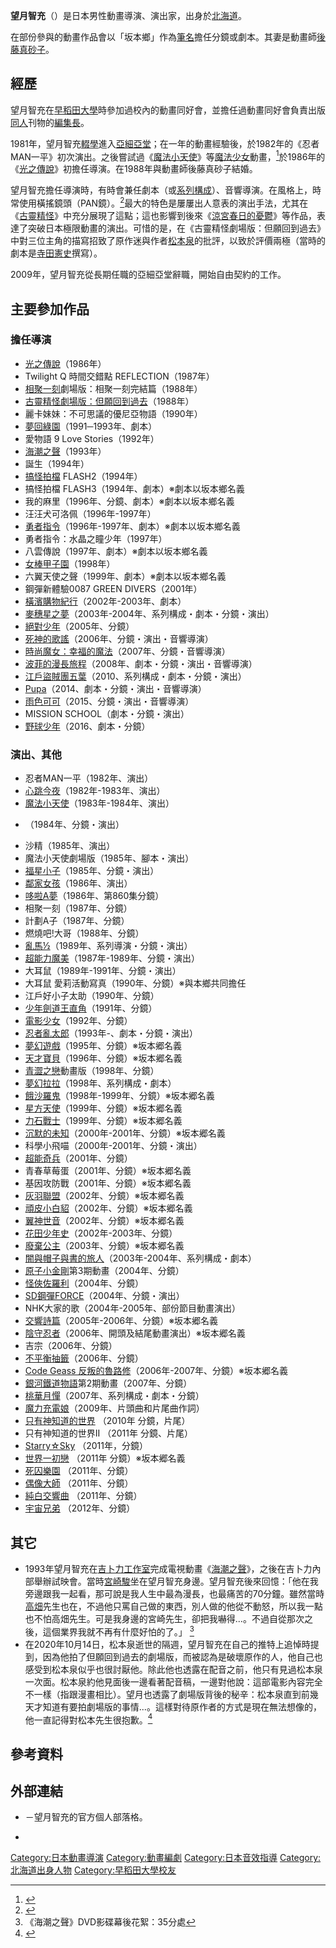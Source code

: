 {{noteTA
|G1=Anime
|G2=Ghibli
|1=zh-tw:麥穗星之夢; zh-hk:我要上太空; zh-cn:我要上太空
|2=zh-tw:Code Geass 反叛的魯路修;zh-hk:叛逆的魯魯修; zh-cn:Code Geass 反叛的鲁路修
}}
{{藝人
|姓名 = 望月智充
|類型 = 導演
|外文名 ={{lang|ja|望月智充}}
|羅馬拼音 = Mochizuki Tomomi
|國籍 = {{JPN}}
|籍貫 = [[北海道|北海道]]
|出生日期 = {{Birth_date_and_age|year=1958|month=12|day=31}}
|出生地點 =
|逝世日期 =
|逝世地點 =
|職業 = 動畫導演
|教育程度 = [[早稻田大學|早稻田大學]]
|配偶 = 後藤真砂子
|代表作 = 《[[相聚一刻|相聚一刻]]》電視動畫<br>《[[橙路#劇場版|古靈精怪]]》劇場版<br>《[[海潮之聲|海潮之聲]]》
|活躍年代 = 1982年－至今
|IMDb = 0595101
}}
{{Japanese|japanese=望月 智充|kana=もちづき ともみ|romaji=Mochizuki Tomomi}}
'''望月智充'''（{{bd|1958年|12月31日|||catIdx=M}}）是日本男性動畫導演、演出家，出身於[[北海道|北海道]]。

在部份參與的動畫作品會以「坂本鄉」作為[[筆名|筆名]]擔任分鏡或劇本。其妻是動畫師[[後藤真砂子|後藤真砂子]]。

== 經歷 ==
望月智充在[[早稻田大學|早稻田大學]]時參加過校內的動畫同好會，並擔任過動畫同好會負責出版[[同人|同人]]刊物的[[編集長|編集長]]。

1981年，望月智充[[輟學|輟學]]進入[[亞細亞堂|亞細亞堂]]；在一年的動畫經驗後，於1982年的《忍者MAN一平》初次演出。之後嘗試過《[[魔法小天使|魔法小天使]]》等[[魔法少女|魔法少女]]動畫，<ref>{{Cite book |title={{lang|ja|海がきこえる (ロマンアルバム)}} |location=日本 |publisher=[[德間書店|德間書店]] |date=1993 |pages=194頁 |ISBN=419720163X |accessdate=2012-08-30 }}</ref>於1986年的《[[光之傳說|光之傳說]]》初擔任導演。在1988年與動畫師後藤真砂子結婚。

望月智充擔任導演時，有時會兼任劇本（或[[系列構成|系列構成]]）、音響導演。在風格上，時常使用橫搖鏡頭（PAN鏡）。<ref>{{Cite book |title={{lang|ja|海がきこえる (ロマンアルバム)}} |location=日本 |publisher=[[德間書店|德間書店]] |date=1993 |pages=196頁  |ISBN=419720163X |accessdate=2012-08-30 }}</ref>最大的特色是屢屢出人意表的演出手法，尤其在《[[古靈精怪|古靈精怪]]》中充分展現了這點；這也影響到後來《[[涼宮春日的憂鬱|涼宮春日的憂鬱]]》等作品，表達了突破日本極限動畫的演出。可惜的是，在《古靈精怪劇場版：但願回到過去》中對三位主角的描寫招致了原作迷與作者[[松本泉|松本泉]]的批評，以致於評價兩極（當時的劇本是[[寺田憲史|寺田憲史]]撰寫）。

2009年，望月智充從長期任職的亞細亞堂辭職，開始自由契約的工作。

== 主要參加作品 ==
=== 擔任導演 ===
* [[光之傳說|光之傳說]]（1986年）
* Twilight Q 時間交錯點 REFLECTION（1987年）
* [[相聚一刻|相聚一刻]]劇場版：相聚一刻完結篇（1988年）
* [[橙路#劇場版|古靈精怪劇場版：但願回到過去]]（1988年）
* 麗卡妹妹：不可思議的優尼亞物語（1990年）
* [[夢回綠園|夢回綠園]]（1991─1993年、劇本）
* 愛物語 9 Love Stories（1992年）
* [[海潮之聲|海潮之聲]]（1993年）
* 誕生（1994年）
* [[搞怪拍檔|搞怪拍檔]] FLASH2（1994年）
* 搞怪拍檔 FLASH3（1994年、劇本）※劇本以坂本鄉名義
* 我的麻里（1996年、分鏡、劇本）※劇本以坂本鄉名義
* 汪汪犬可洛佩（1996年-1997年）
* [[勇者指令|勇者指令]]（1996年-1997年、劇本）※劇本以坂本鄉名義
* 勇者指令：水晶之瞳少年（1997年）
* 八雲傳說（1997年、劇本）※劇本以坂本鄉名義
* [[女棒甲子園|女棒甲子園]]（1998年）
* 六翼天使之聲（1999年、劇本）※劇本以坂本鄉名義
* 鋼彈新體驗0087 GREEN DIVERS（2001年）
* [[橫濱購物紀行|橫濱購物紀行]]（2002年-2003年、劇本）
* [[麥穗星之夢|麥穗星之夢]]（2003年-2004年、系列構成・劇本・分鏡・演出）
* [[絕對少年|絕對少年]]（2005年、分鏡）
* [[死神的歌謠|死神的歌謠]]（2006年、分鏡・演出・音響導演）
* [[時尚魔女_LOVE_AND_BERRY#電影版|時尚魔女：幸福的魔法]]（2007年、分鏡・音響導演）
* [[波菲的漫長旅程|波菲的漫長旅程]]（2008年、劇本・分鏡・演出・音響導演）
* [[江戶盜賊團五葉|江戶盜賊團五葉]]（2010、系列構成・劇本・分鏡・演出）
* [[Pupa|Pupa]]（2014、劇本・分鏡・演出・音響導演）
* [[雨色可可|雨色可可]]（2015、分鏡・演出・音響導演）
* MISSION SCHOOL（劇本・分鏡・演出）
* [[野球少年|野球少年]]（2016、劇本・分鏡）

=== 演出、其他 ===
* 忍者MAN一平（1982年、演出）
* [[心跳今夜|心跳今夜]]（1982年-1983年、演出）
* [[魔法小天使|魔法小天使]]（1983年-1984年、演出）
*{{lang|ja|オヨネコぶーにゃん}}（1984年、分鏡・演出）
* 沙精（1985年、演出）
* 魔法小天使劇場版（1985年、腳本・演出）
* [[福星小子|福星小子]]（1985年、分鏡・演出）
* [[棒球英豪|鄰家女孩]]（1986年、演出）
* [[哆啦A夢|哆啦A夢]]（1986年、第860集分鏡）
* 相聚一刻（1987年、分鏡）
* 計劃A子（1987年、分鏡）
* 燃燒吧!大哥（1988年、分鏡）
* [[亂馬½|亂馬½]]（1989年、系列導演・分鏡・演出）
* [[超能力魔美|超能力魔美]]（1987年-1989年、分鏡・演出）
* 大耳鼠（1989年-1991年、分鏡・演出）
* 大耳鼠 愛莉活動寫真（1990年、分鏡）※與本鄉{{lang|ja|みつる}}共同擔任
* 江戶好小子太助（1990年、分鏡）
* [[少年劍道王直角|少年劍道王直角]]（1991年、分鏡）
* [[電影少女|電影少女]]（1992年、分鏡）
* [[忍者亂太郎|忍者亂太郎]]（1993年-、劇本・分鏡・演出）
* [[夢幻遊戲|夢幻遊戲]]（1995年、分鏡）※坂本郷名義
* [[天才寶貝|天才寶貝]]（1996年、分鏡）※坂本郷名義
* [[青澀之戀|青澀之戀]]動畫版（1998年、分鏡）
* [[夢幻拉拉|夢幻拉拉]]（1998年、系列構成・劇本）
* [[餓沙羅鬼|餓沙羅鬼]]（1998年-1999年、分鏡）※坂本郷名義
* [[星方天使|星方天使]]（1999年、分鏡）※坂本郷名義
* [[力石戰士#動畫版|力石戰士]]（1999年、分鏡）※坂本郷名義
* [[沉默的未知|沉默的未知]]（2000年-2001年、分鏡）※坂本郷名義
* 科學小飛喵（2000年-2001年、分鏡・演出）
* [[超能奇兵|超能奇兵]]（2001年、分鏡）
* 青春草莓蛋（2001年、分鏡）※坂本郷名義
* 基因攻防戰（2001年、分鏡）※坂本郷名義
* [[灰羽聯盟|灰羽聯盟]]（2002年、分鏡）※坂本郷名義
* [[頑皮小白貂|頑皮小白貂]]（2002年、分鏡）※坂本郷名義
* [[翼神世音|翼神世音]]（2002年、分鏡）※坂本郷名義
* [[花田少年史|花田少年史]]（2002年-2003年、分鏡）
* [[廢棄公主|廢棄公主]]（2003年、分鏡）※坂本郷名義
* [[闇與帽子與書的旅人|闇與帽子與書的旅人]]（2003年-2004年、系列構成・劇本）
* [[原子小金剛|原子小金剛]]第3期動畫（2004年、分鏡）
* [[怪俠佐羅利|怪俠佐羅利]]（2004年、分鏡）
* [[SD鋼彈FORCE|SD鋼彈FORCE]]（2004年、分鏡・演出）
* NHK大家的歌（2004年-2005年、部份節目動畫演出）
* [[交響詩篇|交響詩篇]]（2005年-2006年、分鏡）※坂本郷名義
* [[陰守忍者|陰守忍者]]（2006年、開頭及結尾動畫演出）※坂本郷名義
* 吉宗（2006年、分鏡）
* [[不平衡抽籤|不平衡抽籤]]（2006年、分鏡）
* [[Code_Geass_反叛的魯路修|Code Geass 反叛的魯路修]]（2006年-2007年、分鏡）※坂本郷名義
* [[銀河鐵道物語|銀河鐵道物語]]第2期動畫（2007年、分鏡）
* [[桃華月憚#動畫|桃華月憚]]（2007年、系列構成・劇本・分鏡）
* [[魔力充電娘|魔力充電娘]]（2009年、片頭曲和片尾曲作詞）
* [[只有神知道的世界|只有神知道的世界]] （2010年 分鏡，片尾）
* 只有神知道的世界ΙΙ （2011年 分鏡、片尾）
* [[Starry☆Sky|Starry☆Sky]] （2011年，分鏡）
* [[世界一初戀|世界一初戀]] （2011年 分鏡）※坂本郷名義
* [[死囚樂園|死囚樂園]] （2011年、分鏡）
* [[偶像大師_(動畫)|偶像大師]] （2011年、分鏡）
* [[純白交響曲|純白交響曲]] （2011年、分鏡）
* [[宇宙兄弟|宇宙兄弟]] （2012年、分鏡）

== 其它 ==
*1993年望月智充在[[吉卜力工作室|吉卜力工作室]]完成電視動畫《[[海潮之聲|海潮之聲]]》，之後在吉卜力內部舉辦試映會。當時[[宮崎駿|宮崎駿]]坐在望月智充身邊。望月智充後來回憶：「他在我旁邊跟我一起看，那可說是我人生中最為漫長，也最痛苦的70分鐘。雖然當時[[高畑勳|高畑]]先生也在，不過他只罵自己做的東西，別人做的他從不動怒，所以我一點也不怕高畑先生。可是我身邊的宮崎先生，卻把我嚇得...。不過自從那次之後，這個業界我就不再有什麼好怕的了。」 <ref>《海潮之聲》DVD影碟幕後花絮：{{nihongo|「海潮之聲十年後，我們的青春」|あれから十年ぼくらの青春～ここからすべて始まった！～}}35分處</ref>
*在2020年10月14日，松本泉逝世的隔週，望月智充在自己的推特上追悼時提到，因為他拍了但願回到過去的劇場版，而被認為是破壞原作的人，他自己也感受到松本泉似乎也很討厭他。除此他也透露在配音之前，他只有見過松本泉一次面。松本泉約他見面後一邊看著配音稿，一邊對他說：這部電影內容完全不一樣（指跟漫畫相比）。望月也透露了劇場版背後的秘辛：松本泉直到前幾天才知道有要拍劇場版的事情...。這樣對待原作者的方式是現在無法想像的，他一直記得對松本先生很抱歉。<ref>{{Cite web |url=https://news.yahoo.co.jp/articles/e5856dadb9ada516e90c85979a30c794e481e227 |title=存档副本 |access-date=2020-10-20 |archive-date=2020-10-22 |archive-url=https://web.archive.org/web/20201022073605/https://news.yahoo.co.jp/articles/e5856dadb9ada516e90c85979a30c794e481e227 |dead-url=yes }}</ref>

== 參考資料 ==
{{reflist}}

== 外部連結 ==
* {{lang|ja|[https://ameblo.jp/mangetsuhakase/ 日本語あれこれ研究室]}} {{ja icon}}－望月智充的官方個人部落格。
* {{Twitter|fusatora2828}}

{{吉卜力工作室}}
{{Normdaten}}
{{DEFAULTSORT:Mochizuki Tomomi}}
[[Category:日本動畫導演|Category:日本動畫導演]]
[[Category:動畫編劇|Category:動畫編劇]]
[[Category:日本音效指導|Category:日本音效指導]]
[[Category:北海道出身人物|Category:北海道出身人物]]
[[Category:早稻田大學校友|Category:早稻田大學校友]]